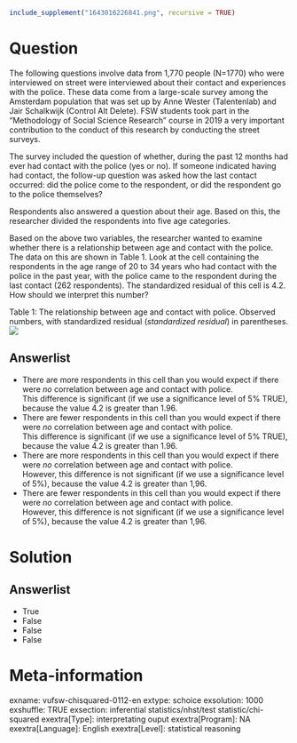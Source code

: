```r
include_supplement("1643016226841.png", recursive = TRUE)
```

Question
========
The following questions involve data from 1,770 people (N=1770) who were interviewed on street were interviewed about their contact and experiences with the police. These data come from a large-scale survey among the Amsterdam population that was set up by Anne Wester (Talentenlab) and Jair Schalkwijk (Control Alt Delete). FSW students took part in the "Methodology of Social Science Research" course in 2019 a very important contribution to the conduct of this research by conducting the street surveys.  
  
The survey included the question of whether, during the past 12 months had ever had contact with the police (yes or no). If someone indicated having had contact, the follow-up question was asked how the last contact occurred: did the police come to the respondent, or did the respondent go to the police themselves?  
  
Respondents also answered a question about their age. Based on this, the researcher divided the respondents into five age categories.  
  
Based on the above two variables, the researcher wanted to examine whether there is a relationship between age and contact with the police. The data on this are shown in Table 1.  Look at the cell containing the respondents in the age range of 20 to 34 years who had contact with the police in the past year, with the police came to the respondent during the last contact (262 respondents). The standardized residual of this cell is 4.2. How should we interpret this number?  
  
Table 1: The relationship between age and contact with police. Observed numbers, with standardized residual (*standardized residual*) in parentheses.  
![](1643016226841.png)

Answerlist
----------
* There are more respondents in this cell than you would expect if there were *no* correlation between age and contact with police.  
  This difference is significant (if we use a significance level of 5% TRUE), because the value 4.2 is greater than 1.96.
* There are fewer respondents in this cell than you would expect if there were *no* correlation between age and contact with police.  
  This difference is significant (if we use a significance level of 5% TRUE), because the value 4.2 is greater than 1.96.
* There are more respondents in this cell than you would expect if there were *no* correlation between age and contact with police.  
  However, this difference is not significant (if we use a significance level of 5%), because the value 4.2 is greater than 1,96.
* There are fewer respondents in this cell than you would expect if there were *no* correlation between age and contact with police.  
  However, this difference is not significant (if we use a significance level of 5%), because the value 4.2 is greater than 1,96.

Solution
========

Answerlist
----------
* True
* False
* False
* False

Meta-information
================
exname: vufsw-chisquared-0112-en
extype: schoice
exsolution: 1000
exshuffle: TRUE
exsection: inferential statistics/nhst/test statistic/chi-squared
exextra[Type]: interpretating ouput
exextra[Program]: NA
exextra[Language]: English
exextra[Level]: statistical reasoning

